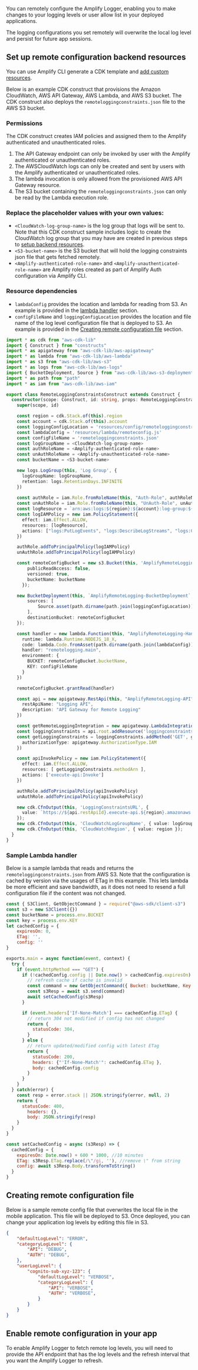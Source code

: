 You can remotely configure the Amplify Logger, enabling you to make changes to your logging levels or user allow list in your deployed applications.

<Callout>
The logging configurations you set remotely will overwrite the local log level and persist for future app sessions.
</Callout>

## Set up remote configuration backend resources

<Callout>

You can use Amplify CLI generate a CDK template and [add custom resources](https://docs.amplify.aws/cli/custom/cdk/).  

</Callout>

Below is an example CDK construct that provisions the Amazon CloudWatch, AWS API Gateway, AWS Lambda, and AWS S3 bucket.  The CDK construct also deploys the `remoteloggingconstraints.json` file to the AWS S3 bucket. 

### Permissions
The CDK construct creates IAM policies and assigned them to the Amplify authenticated and unauthenticated roles. 
1. The API Gateway endpoint can only be invoked by user with the Amplify authenticated or unauthenticated roles. 
2. The AWSCloudWatch logs can only be created and sent by users with the Amplify authenticated or unauthenticated roles.
3. The lambda invocation is only allowed from the provisioned AWS API Gateway resource.
4. The S3 bucket containing the `remoteloggingconstraints.json` can only be read by the Lambda execution role.

### Replace the placeholder values with your own values:
* `<CloudWatch-log-group-name>` is the log group that logs will be sent to.  Note that this CDK construct sample includes logic to create the CloudWatch log group that you may have are created in previous steps to [setup backend resources](/lib/logging/setup-logging/#provision-backend-resources).
* `<S3-bucket-name>` is the S3 bucket that will hold the logging constraints json file that gets fetched remotely.
* `<Amplify-authenticated-role-name>` and `<Amplify-unauthenticated-role-name>` are Amplify roles created as part of Amplify Auth configuration via Amplify CLI.  

### Resource dependencies
* `lambdaConfig` provides the location and lambda for reading from S3.  An example is provided in the [lambda handler](#sample-lambda-handler) section.
* `configFileName` and `loggingConfigLocation` provides the location and file name of the log level configuration file that is deployed to S3.  An example is provided in the [Creating remote configuration file](#creating-remote-configuration-file) section. 

```ts
import * as cdk from "aws-cdk-lib"
import { Construct } from "constructs"
import * as apigateway from "aws-cdk-lib/aws-apigateway"
import * as lambda from "aws-cdk-lib/aws-lambda"
import * as s3 from "aws-cdk-lib/aws-s3"
import * as logs from "aws-cdk-lib/aws-logs"
import { BucketDeployment, Source } from "aws-cdk-lib/aws-s3-deployment"
import * as path from "path"
import * as iam from "aws-cdk-lib/aws-iam"

export class RemoteLoggingConstraintsConstruct extends Construct {
  constructor(scope: Construct, id: string, props: RemoteLoggingConstraintProps) {
    super(scope, id)

    const region = cdk.Stack.of(this).region
    const account = cdk.Stack.of(this).account
    const loggingConfigLocation = 'resources/config/remoteloggingconstraints.json'
    const lambdaConfig = 'resources/lambda/remoteconfig.js'
    const configFileName = 'remoteloggingconstraints.json'
    const logGroupName = <CloudWatch-log-group-name>
    const authRoleName = <Amplify-authenticated-role-name> 
    const unAuthRoleName = <Amplify-unauthenticated-role-name>
    const bucketName = <S3-bucket-name>

    new logs.LogGroup(this, 'Log Group', {
      logGroupName: logGroupName,
      retention: logs.RetentionDays.INFINITE
    })
    
    const authRole = iam.Role.fromRoleName(this, "Auth-Role", authRoleName)
    const unAuthRole = iam.Role.fromRoleName(this, "UnAuth-Role", unAuthRoleName)
    const logResource = `arn:aws:logs:${region}:${account}:log-group:${logGroupName}:log-stream:*`
    const logIAMPolicy = new iam.PolicyStatement({
      effect: iam.Effect.ALLOW,
      resources: [logResource],
      actions: ["logs:PutLogEvents", "logs:DescribeLogStreams", "logs:CreateLogStream"]
    })

    authRole.addToPrincipalPolicy(logIAMPolicy)
    unAuthRole.addToPrincipalPolicy(logIAMPolicy)

    const remoteConfigBucket = new s3.Bucket(this, 'AmplifyRemoteLogging-Bucket', {
        publicReadAccess: false,
        versioned: true,
        bucketName: bucketName
      });

    new BucketDeployment(this, `AmplifyRemoteLogging-BucketDeployment`, {
        sources: [
            Source.asset(path.dirname(path.join(loggingConfigLocation))),
        ],
        destinationBucket: remoteConfigBucket
    });

    const handler = new lambda.Function(this, "AmplifyRemoteLogging-Handler", {
      runtime: lambda.Runtime.NODEJS_18_X,
      code: lambda.Code.fromAsset(path.dirname(path.join(lambdaConfig))),
      handler: "remotelogging.main",
      environment: {
        BUCKET: remoteConfigBucket.bucketName,
        KEY: configFileName
      }
    })

    remoteConfigBucket.grantRead(handler)

    const api = new apigateway.RestApi(this, "AmplifyRemoteLogging-API", {
      restApiName: "Logging API",
      description: "API Gateway for Remote Logging"
    })

    const getRemoteLoggingIntegration = new apigateway.LambdaIntegration(handler)
    const loggingConstraints = api.root.addResource('loggingconstraints')
    const getLoggingConstraints = loggingConstraints.addMethod('GET', getRemoteLoggingIntegration, {
      authorizationType: apigateway.AuthorizationType.IAM
    })

    const apiInvokePolicy = new iam.PolicyStatement({
      effect: iam.Effect.ALLOW,
      resources: [ getLoggingConstraints.methodArn ],
      actions: ['execute-api:Invoke']
    })

    authRole.addToPrincipalPolicy(apiInvokePolicy)
    unAuthRole.addToPrincipalPolicy(apiInvokePolicy)

    new cdk.CfnOutput(this, 'LoggingConstraintsURL', {
      value: `https://${api.restApiId}.execute-api.${region}.amazonaws.com/prod/loggingconstraints`,
    });
    new cdk.CfnOutput(this, 'CloudWatchLogGroupName', { value: logGroupName });
    new cdk.CfnOutput(this, 'CloudWatchRegion', { value: region });
  }
}
```

### Sample Lambda handler
Below is a sample lambda that reads and returns the `remoteloggingconstraints.json` from AWS S3.
Note that the configuration is cached by version via the usages of ETag in this example.  This lets lambda be more efficient and save bandwidth, as it does not need to resend a full configuration file if the content was not changed. 

```js
const { S3Client, GetObjectCommand } = require("@aws-sdk/client-s3")
const s3 = new S3Client({})
const bucketName = process.env.BUCKET
const key = process.env.KEY
let cachedConfig = {
    expiresOn: 0, 
    ETag: '', 
    config: ''
}

exports.main = async function(event, context) {
  try {
    if (event.httpMethod === "GET") {
      if (!cachedConfig.config || Date.now() > cachedConfig.expiresOn) {
        // refresh cache if cache is invalid
        const command = new GetObjectCommand({ Bucket: bucketName, Key: key })
        const s3Resp = await s3.send(command)
        await setCachedConfig(s3Resp)
      }

      if (event.headers['If-None-Match'] === cachedConfig.ETag) {
        // return 304 not modified if config has not changed
        return {
          statusCode: 304,
        }
      } else {
        // return updated/modified config with latest ETag
        return {
          statusCode: 200,
          headers: {"'If-None-Match'": cachedConfig.ETag },
          body: cachedConfig.config
        }
      }
    }
  } catch(error) {
    const resp = error.stack || JSON.stringify(error, null, 2)
    return {
      statusCode: 400,
        headers: {},
        body: JSON.stringify(resp)
    }
  }
}

const setCachedConfig = async (s3Resp) => {
  cachedConfig = {
    expiresOn: Date.now() + 600 * 1000, //10 minutes
    ETag: s3Resp.ETag.replace(/\"/gi, ''), //remove \" from string
    config: await s3Resp.Body.transformToString()
  }
}
```

## Creating remote configuration file
Below is a sample remote config file that overwrites the local file in the mobile application.  This file will be deployed to S3.  Once deployed, you can change your application log levels by editing this file in S3.

```json
{
    "defaultLogLevel": "ERROR",
    "categoryLogLevel": {
        "API": "DEBUG",
        "AUTH": "DEBUG",
    },
    "userLogLevel": {
        "cognito-sub-xyz-123": {
            "defaultLogLevel": "VERBOSE",
            "categoryLogLevel": {
                "API": "VERBOSE",
                "AUTH": "VERBOSE",
            }
        }
    }
}
```

## Enable remote configuration in your app
To enable Amplify Logger to fetch remote log levels, you will need to provide the API endpoint that has the log levels and the refresh interval that you want the Amplify Logger to refresh.


<BlockSwitcher>
  <Block name="With Configuration File">
    <Fragments fragments={{all: remoteConfigProvider}}/>
  </Block>

  <Block name="With Code">
    <Fragments
      fragments={{
        ios: iosRemoteConfigProvider,
        android: androidRemoteConfigProvider
      }}
    />
  </Block>
</BlockSwitcher>

